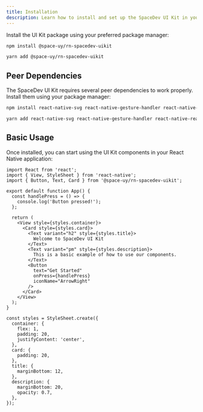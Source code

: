 ```yaml
---
title: Installation
description: Learn how to install and set up the SpaceDev UI Kit in your React Native project.
---
```


Install the UI Kit package using your preferred package manager:


<Tabs>
<TabItem label="npm">

```bash
npm install @space-uy/rn-spacedev-uikit
```

</TabItem>
<TabItem label="yarn">

```bash
yarn add @space-uy/rn-spacedev-uikit
```

</TabItem>
</Tabs>

## Peer Dependencies

The SpaceDev UI Kit requires several peer dependencies to work properly. Install them using your package manager:

<Tabs>
<TabItem label="npm">

```bash
npm install react-native-svg react-native-gesture-handler react-native-reanimated lucide-react-native zustand @react-navigation/elements
```

</TabItem>
<TabItem label="yarn">

```bash
yarn add react-native-svg react-native-gesture-handler react-native-reanimated lucide-react-native zustand @react-navigation/elements
```

</TabItem>
</Tabs>

## Basic Usage

Once installed, you can start using the UI Kit components in your React Native application:

```tsx
import React from 'react';
import { View, StyleSheet } from 'react-native';
import { Button, Text, Card } from '@space-uy/rn-spacedev-uikit';

export default function App() {
  const handlePress = () => {
    console.log('Button pressed!');
  };

  return (
    <View style={styles.container}>
      <Card style={styles.card}>
        <Text variant="h2" style={styles.title}>
          Welcome to SpaceDev UI Kit
        </Text>
        <Text variant="pm" style={styles.description}>
          This is a basic example of how to use our components.
        </Text>
        <Button
          text="Get Started"
          onPress={handlePress}
          iconName="ArrowRight"
        />
      </Card>
    </View>
  );
}

const styles = StyleSheet.create({
  container: {
    flex: 1,
    padding: 20,
    justifyContent: 'center',
  },
  card: {
    padding: 20,
  },
  title: {
    marginBottom: 12,
  },
  description: {
    marginBottom: 20,
    opacity: 0.7,
  },
});
```
